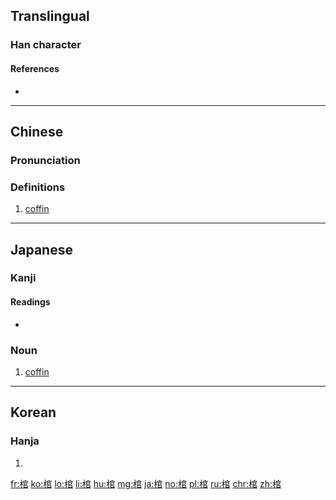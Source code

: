 ==Translingual==

===Han character===
{{Han char|rn=75|rad=木|as=08|sn=12|four=43977|canj=DJRR|ids=⿰木官}}

====References====
* {{Han ref|kx=0535.040|dkj=14993|dj=0922.230|hdz=21238.090|uh=68FA|ud=26874|bh=B4C3|bd=46275}}

----

==Chinese==
{{zh-forms}}

===Pronunciation===
{{zh-pron
|m=guān,guàn
|c=gun1
|mc=y
|oc=y
|ma=
|cat=n
}}

===Definitions===
# [[coffin]]

----

==Japanese==

===Kanji===
{{ja-kanji|grade=c|rs=木08}}

====Readings====
* {{ja-readings|on=[[かん]] (kan)|kun=[[ひつぎ]] (hitsugi)}}

===Noun===
{{ja-noun|ひつぎ}}

# [[coffin]]

----

==Korean==

===Hanja===
{{ko-hanja|hangeul=관|eumhun=|rv=gwan|mr=kwan|y=kwan}}

# {{defn|lang=ko|sort=木08}}

[[fr:棺]]
[[ko:棺]]
[[lo:棺]]
[[li:棺]]
[[hu:棺]]
[[mg:棺]]
[[ja:棺]]
[[no:棺]]
[[pl:棺]]
[[ru:棺]]
[[chr:棺]]
[[zh:棺]]